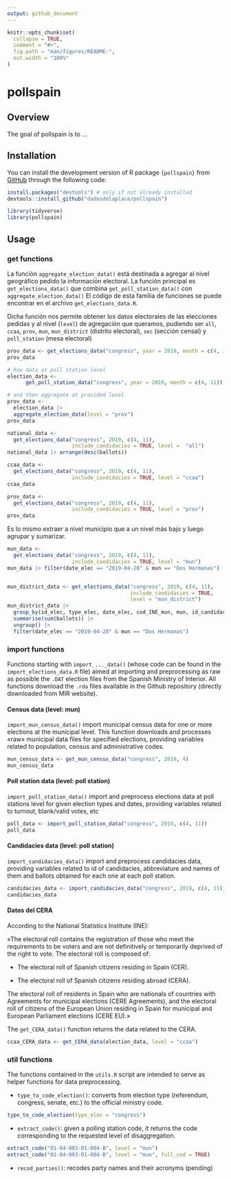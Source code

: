 ```yaml
---
output: github_document
---
```


<!-- README.md is generated from README.Rmd. Please edit that file -->

```r
knitr::opts_chunk$set(
  collapse = TRUE,
  comment = "#>",
  fig.path = "man/figures/README-",
  out.width = "100%"
)
```

# pollspain

<!-- badges: start -->
<!-- badges: end -->

## Overview

The goal of pollspain is to ...

## Installation

You can install the development version of R package `{pollspain}` from [GitHub](https://github.com/) through the following code:

```r
install.packages("devtools") # only if not already installed
devtools::install_github("dadosdelaplace/pollspain")
```


```r
library(tidyverse)
library(pollspain)
```

## Usage

### get functions

La funciòn `aggregate_election_data()` está destinada a agregar al nivel geográfico pedido la información electoral. La función principal es `get_elections_data()` que combina `get_poll_station_data()` con `aggregate_election_data()` El código de esta familia de funciones se puede encontrar en el archivo `get_elections_data.R`.

Dicha función nos permite obtener los datos electorales de las elecciones pedidas y al nivel (`level`) de agregación que queramos, pudiendo ser  `all`, `ccaa`, `prov`, `mun`, `mun_district` (distrito electoral), `sec` (sección censal) y `poll_station` (mesa electoral)

```r
prov_data <- get_elections_data("congress", year = 2019, month = c(4, 11), level = "prov")
prov_data
```


```r
# Raw data at poll station level
election_data <-
      get_poll_station_data("congress", year = 2019, month = c(4, 11))

# and then aggregate at provided level
prov_data <-
  election_data |>
  aggregate_election_data(level = "prov")
prov_data
```


```r
national_data <-
  get_elections_data("congress", 2019, c(4, 11), 
                     include_candidacies = TRUE, level =  "all")
national_data |> arrange(desc(ballots))
```


```r
ccaa_data <-
  get_elections_data("congress", 2019, c(4, 11), 
                     include_candidacies = TRUE, level = "ccaa")
ccaa_data

prov_data <-
  get_elections_data("congress", 2019, c(4, 11), 
                     include_candidacies = TRUE, level = "prov")
prov_data
```

Es lo mismo extraer a nivel municipio que a un nivel más bajo y luego agrupar y sumarizar.

```r
mun_data <-
  get_elections_data("congress", 2019, c(4, 11), 
                     include_candidacies = TRUE, level = "mun")
mun_data |> filter(date_elec == "2019-04-28" & mun == "Dos Hermanas")


mun_district_data <- get_elections_data("congress", 2019, c(4, 11),
                                        include_candidacies = TRUE,
                                        level = "mun_district")
mun_district_data |>
  group_by(id_elec, type_elec, date_elec, cod_INE_mun, mun, id_candidacies) |>
  summarise(sum(ballots)) |>
  ungroup() |> 
  filter(date_elec == "2019-04-28" & mun == "Dos Hermanas")
```


### import functions

Functions starting with `import_..._data()` (whose code can be found in the `import_elections_data.R` file) aimed at importing and preprocessing as raw as possible the `.DAT` election files from the Spanish Ministry of Interior. All functions download the `.rda` files available in the Github repository \url{https://github.com/dadosdelaplace/pollspain-data} (directly downloaded from MIR website).

#### Census data (level: mun)

`import_mun_census_data()` import municipal census data for one or more elections at the municipal level. This function downloads and processes «raw» municipal data files for specified elections, providing variables related to population, census and administrative codes.

```r
mun_census_data <- get_mun_census_data("congress", 2019, 4)
mun_census_data
```


#### Poll station data (level: poll station)

`import_poll_station_data()` import and preprocess elections data at poll stations level for given election types and dates, providing variables related to turnout, blank/valid votes, etc


```r
poll_data <- import_poll_station_data("congress", 2019, c(4, 11))
poll_data
```

#### Candidacies data (level: poll station)

`import_candidacies_data()` import and preprocess candidacies data, providing variables related to id of candidacies, abbreviature and names of them and ballots obtained for each one at each poll station.

```r
candidacies_data <- import_candidacies_data("congress", 2019, c(4, 11))
candidacies_data
```

#### Datos del CERA

According to the National Statistics Institute (INE):

«The electoral roll contains the registration of those who meet the requirements to be voters and are not definitively or temporarily deprived of the right to vote. The electoral roll is composed of:

* The electoral roll of Spanish citizens residing in Spain (CER).

* The electoral roll of Spanish citizens residing abroad (CERA).

The electoral roll of residents in Spain who are nationals of countries with Agreements for municipal elections (CERE Agreements), and the electoral roll of citizens of the European Union residing in Spain for municipal and European Parliament elections (CERE EU).»

The `get_CERA_data()` function returns the data related to the CERA.

```r
ccaa_CERA_data <- get_CERA_data(election_data, level = "ccaa")
```




### util functions

The functions contained in the `utils.R` script are intended to serve as helper functions for data preprocessing.

* `type_to_code_election()`: converts from election type (referendum, congress, senate, etc.) to the official ministry code.

```r
type_to_code_election(type_elec = "congress")
```

* `extract_code()`: given a polling station code, it returns the code corresponding to the requested level of disaggregation.

```r
extract_code("01-04-003-01-004-B", level = "mun")
extract_code("01-04-003-01-004-B", level = "mun", full_cod = TRUE)
```


* `recod_parties()`: recodes party names and their acronyms (pending)
